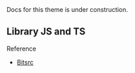 
<Callout type="warning" emoji="🏗">
  Docs for this theme is under construction.
</Callout>

## Library JS and TS

<Cards>
  <Card title="Auth0" href="https://auth0.com/" target="_blank" />
  <Card title="Clerk" href="https://clerk.com/" />
  <Card title="Next Auth" href="https://next-auth.js.org/" />
  <Card title="PassportJs" href="https://www.passportjs.org/" />
  <Card title="Permit" href="https://www.permit.io/" />
  <Card title="Feathers auth management" href="https://github.com/feathersjs/feathers" />
  <Card title="Firebase" href="https://firebase.google.com/" />
</Cards>


<DataAuth />

Reference

- [Bitsrc](https://blog.bitsrc.io/6-javascript-user-authentication-libraries-for-2019-6c7c45fbe458)
